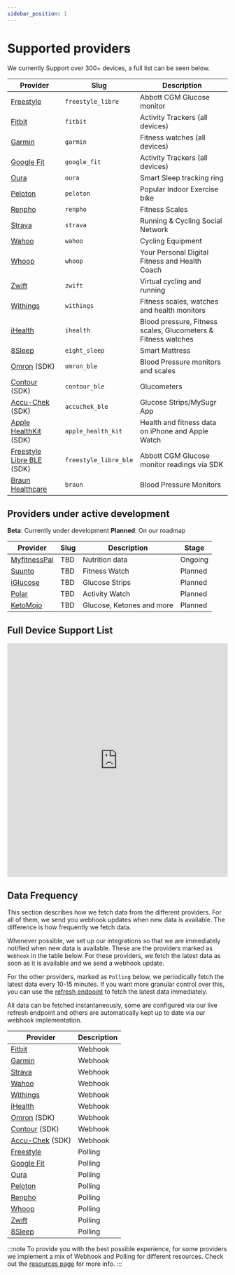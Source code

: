 ```yaml
---
sidebar_position: 1
---
```


# Supported providers

We currently Support over 300+ devices, a full list can be seen below.

| Provider                                                             | Slug                  | Description                                                   |
| -------------------------------------------------------------------- | --------------------- | ------------------------------------------------------------- |
| [Freestyle](https://www.freestylelibre.co.uk/libre/)                 | `freestyle_libre`     | Abbott CGM Glucose monitor                                    |
| [Fitbit](https://www.fitbit.com/global/uk/home)                      | `fitbit`              | Activity Trackers (all devices)                               |
| [Garmin](https://www.garmin.com)                                     | `garmin`              | Fitness watches (all devices)                                 |
| [Google Fit](https://www.google.com/fit/)                            | `google_fit`          | Activity Trackers (all devices)                               |
| [Oura](https://ouraring.com)                                         | `oura`                | Smart Sleep tracking ring                                     |
| [Peloton](https://www.onepeloton.com)                                | `peloton`             | Popular Indoor Exercise bike                                  |
| [Renpho](https://renpho.com)                                         | `renpho`              | Fitness Scales                                                |
| [Strava](https://www.strava.com)                                     | `strava`              | Running & Cycling Social Network                              |
| [Wahoo](https://wahoofitness.com)                                    | `wahoo`               | Cycling Equipment                                             |
| [Whoop](https://www.whoop.com)                                       | `whoop`               | Your Personal Digital Fitness and Health Coach                |
| [Zwift](https://zwift.com)                                           | `zwift`               | Virtual cycling and running                                   |
| [Withings](https://www.withings.com)                                 | `withings`            | Fitness scales, watches and health monitors                   |
| [iHealth](https://ihealthlabs.com)                                   | `ihealth`             | Blood pressure, Fitness scales, Glucometers & Fitness watches |
| [8Sleep](https://www.eightsleep.com)                                 | `eight_sleep`         | Smart Mattress                                                |
| [Omron](https://www.omron-healthcare.com) (SDK)                      | `omron_ble`           | Blood Pressure monitors and scales                            |
| [Contour](https://www.diabetes.ascensia.com) (SDK)                   | `contour_ble`         | Glucometers                                                   |
| [Accu-Chek](https://www.accu-chek.com) (SDK)                         | `accuchek_ble`        | Glucose Strips/MySugr App                                     |
| [Apple HealthKit](https://www.apple.com/uk/ios/health/) (SDK)        | `apple_health_kit`    | Health and fitness data on iPhone and Apple Watch             |
| [Freestyle Libre BLE](https://www.freestylelibre.co.uk/libre/) (SDK) | `freestyle_libre_ble` | Abbott CGM Glucose monitor readings via SDK                   |
| [Braun Healthcare](https://www.braunhealthcare.com)                  | `braun`               | Blood Pressure Monitors                                       |

## Providers under active development

**Beta**: Currently under development
**Planned**: On our roadmap

| Provider                                        | Slug | Description               | Stage   |
| ----------------------------------------------- | ---- | ------------------------- | ------- |
| [MyfitnessPal](https://www.myfitnesspal.com)    | TBD  | Nutrition data            | Ongoing |
| [Suunto](https://www.suunto.com)                | TBD  | Fitness Watch             | Planned |
| [iGlucose](https://smartmeterrpm.com/iglucose/) | TBD  | Glucose Strips            | Planned |
| [Polar](https://www.polar.com)                  | TBD  | Activity Watch            | Planned |
| [KetoMojo](https://keto-mojo.com)               | TBD  | Glucose, Ketones and more | Planned |

## Full Device Support List

<iframe
  src="https://airtable.com/embed/shrnlG3Z7tunKuUwh/tblRcat09AWv1Aj7L/viwgVLLG0uqKB0vbi"
  frameborder="0"
  allowfullscreen="true"
  width="100%"
  height="533"
>
  {" "}
</iframe>

## Data Frequency

This section describes how we fetch data from the different providers. For all of them, we send you webhook updates when new data is available. The difference is how frequently we fetch data.

Whenever possible, we set up our integrations so that we are immediately notified when new data is available. These are the providers marked as `Webhook` in the table below. For these providers, we fetch the latest data as soon as it is available and we send a webhook update.

For the other providers, marked as `Polling` below, we periodically fetch the latest data every 10-15 minutes. If you want more granular control over this, you can use the [refresh endpoint](/api-reference/user#refresh-users-data) to fetch the latest data immediately.

All data can be fetched instantaneously, some are configured via our live refresh endpoint and others are automatically kept up to date via our webhook implementation.

| Provider                                             | Description |
| ---------------------------------------------------- | ----------- |
| [Fitbit](https://www.fitbit.com/global/uk/home)      | Webhook     |
| [Garmin](https://www.garmin.com)                     | Webhook     |
| [Strava](https://www.strava.com)                     | Webhook     |
| [Wahoo](https://wahoofitness.com)                    | Webhook     |
| [Withings](https://www.withings.com)                 | Webhook     |
| [iHealth](https://ihealthlabs.com)                   | Webhook     |
| [Omron](https://www.omron-healthcare.com) (SDK)      | Webhook     |
| [Contour](https://www.diabetes.ascensia.com) (SDK)   | Webhook     |
| [Accu-Chek](https://www.accu-chek.com) (SDK)         | Webhook     |
| [Freestyle](https://www.freestylelibre.co.uk/libre/) | Polling     |
| [Google Fit](https://www.google.com/fit/)            | Polling     |
| [Oura](https://ouraring.com)                         | Polling     |
| [Peloton](https://www.onepeloton.com)                | Polling     |
| [Renpho](https://renpho.com)                         | Polling     |
| [Whoop](https://www.whoop.com)                       | Polling     |
| [Zwift](https://zwift.com)                           | Polling     |
| [8Sleep](https://www.eightsleep.com)                 | Polling     |

:::note
To provide you with the best possible experience, for some providers we implement a mix of Webhook and Polling for different resources. Check out the [resources page](https://docs.tryvital.io/wearables/providers/Resources) for more info.
:::
